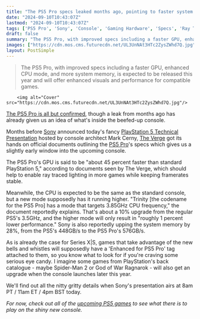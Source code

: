 ```yaml
---
title: "The PS5 Pro specs leaked months ago, pointing to faster system memory for the console upgrade"
date: "2024-09-10T10:43:07Z"
lastmod: "2024-09-10T10:43:07Z"
tags: ['PS5 Pro', 'Sony', 'Console', 'Gaming Hardware', 'Specs', 'Ray Tracing', 'Framerate', 'CPU', 'GPU', 'Memory']
draft: false
summary: "The PS5 Pro, with improved specs including a faster GPU, enhanced CPU mode, and more system memory, is expected to be released this year and will offer enhanced visuals and performance for compatible games."
images: ["https://cdn.mos.cms.futurecdn.net/UL3UnNAt3HTc2ZysZWhd7Q.jpg"]
layout: PostSimple
---
```

> The PS5 Pro, with improved specs including a faster GPU, enhanced CPU mode, and more system memory, is expected to be released this year and will offer enhanced visuals and performance for compatible games.


        <img alt="Cover" src="https://cdn.mos.cms.futurecdn.net/UL3UnNAt3HTc2ZysZWhd7Q.jpg"/>
        
[The PS5 Pro is all but confirmed](https://www.gamesradar.com/platforms/ps5/nobody-tell-mark-cerny-but-playstation-just-leaked-a-video-titled-ps5-pro-ahead-of-its-fancy-technical-presentation/), though a leak from months ago has already given us an idea of what's inside the beefed-up console.

Months before [Sony](https://www.gamesradar.com/tag/sony/) announced today's fancy [PlayStation 5 Technical Presentation](https://www.gamesradar.com/platforms/ps5/all-eyes-turn-to-ps5-pro-as-sony-surprise-announces-an-imminent-playstation-5-technical-presentation/) hosted by console architect Mark Cerny, [The Verge](https://www.theverge.com/2024/4/15/24130716/sony-ps5-pro-specs-release-date-rumors) got its hands on official documents outlining the [PS5 Pro](https://www.gamesradar.com/ps5-pro-guide/)'s specs which gives us a slightly early window into the upcoming console.

The PS5 Pro's GPU is said to be "about 45 percent faster than standard PlayStation 5," according to documents seen by The Verge, which should help to enable ray traced lighting in more games while keeping framerates stable.

Meanwhile, the CPU is expected to be the same as the standard console, but a new mode supposedly has it running higher. "Trinity [the codename for the PS5 Pro] has a mode that targets 3.85GHz CPU frequency," the document reportedly explains. That's about a 10% upgrade from the regular PS5's 3.5GHz, and the higher mode will only result in "roughly 1 percent lower performance." Sony is also reportedly upping the system memory by 28%, from the PS5's 448GB/s to the PS5 Pro's 576GB/s. 

As is already the case for Series X|S, games that take advantage of the new bells and whistles will supposedly have a 'Enhanced for PS5 Pro' tag attached to them, so you know what to look for if you're craving some serious eye candy. I imagine some games from PlayStation's back catalogue - maybe Spider-Man 2 or God of War Ragnarok - will also get an upgrade when the console launches later this year.

We'll find out all the nitty gritty details when Sony's presentation airs at 8am PT / 11am ET / 4pm BST today.

*For now, check out all of the *[<em>upcoming PS5 games</em>](https://www.gamesradar.com/upcoming-ps5-games/)* to see what there is to play on the shiny new console.* 
        
